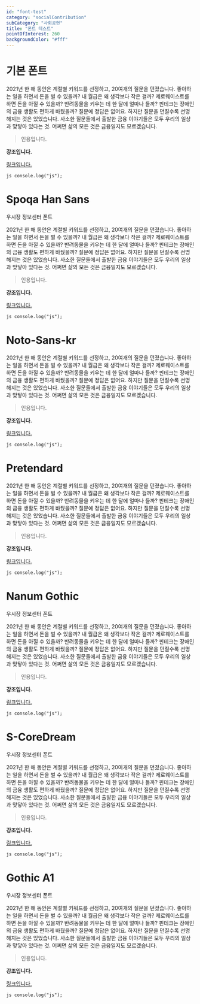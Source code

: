 ```yaml
---
id: "font-test"
category: "socialContribution"
subCategory: "사회공헌"
title: "폰트 테스트"
pointOfInterest: 260
backgroundColor: "#fff"
---
```


<div   className={'mt-24  '}>

# 기본 폰트

2021년 한 해 동안은 계절별 키워드를 선정하고, 20여개의 질문을 던졌습니다. 좋아하는
일을 하면서 돈을 벌 수 있을까? 내 월급은 왜 생각보다 작은 걸까? 제로웨이스트를 하면
돈을 아낄 수 있을까? 반려동물을 키우는 데 한 달에 얼마나 들까? 핀테크는 장애인의
금융 생활도 편하게 바꿨을까? 질문에 정답은 없어요. 하지만 질문을 던질수록 선명해지는
것은 있었습니다. 사소한 질문들에서 출발한 금융 이야기들은 모두 우리의 일상과 맞닿아
있다는 것. 어쩌면 삶의 모든 것은 금융일지도 모르겠습니다.

> 인용입니다.

**강조입니다.**

[링크입니다.](http://antller.com)

`js console.log("js"); `

</div>

<div className={'mt-24 font-spoqa'}>

# Spoqa Han Sans

우시장 정보센터 폰트

2021년 한 해 동안은 계절별 키워드를 선정하고, 20여개의 질문을 던졌습니다. 좋아하는
일을 하면서 돈을 벌 수 있을까? 내 월급은 왜 생각보다 작은 걸까? 제로웨이스트를 하면
돈을 아낄 수 있을까? 반려동물을 키우는 데 한 달에 얼마나 들까? 핀테크는 장애인의
금융 생활도 편하게 바꿨을까? 질문에 정답은 없어요. 하지만 질문을 던질수록 선명해지는
것은 있었습니다. 사소한 질문들에서 출발한 금융 이야기들은 모두 우리의 일상과 맞닿아
있다는 것. 어쩌면 삶의 모든 것은 금융일지도 모르겠습니다.

> 인용입니다.

**강조입니다.**

[링크입니다.](http://antller.com)

`js console.log("js"); `

</div>

<div className={'mt-24  font-noto'}>

# Noto-Sans-kr

2021년 한 해 동안은 계절별 키워드를 선정하고, 20여개의 질문을 던졌습니다. 좋아하는
일을 하면서 돈을 벌 수 있을까? 내 월급은 왜 생각보다 작은 걸까? 제로웨이스트를 하면
돈을 아낄 수 있을까? 반려동물을 키우는 데 한 달에 얼마나 들까? 핀테크는 장애인의
금융 생활도 편하게 바꿨을까? 질문에 정답은 없어요. 하지만 질문을 던질수록 선명해지는
것은 있었습니다. 사소한 질문들에서 출발한 금융 이야기들은 모두 우리의 일상과 맞닿아
있다는 것. 어쩌면 삶의 모든 것은 금융일지도 모르겠습니다.

> 인용입니다.

**강조입니다.**

[링크입니다.](http://antller.com)

`js console.log("js"); `

</div>

<div className={'mt-24 font-pretendard'}>

# Pretendard

2021년 한 해 동안은 계절별 키워드를 선정하고, 20여개의 질문을 던졌습니다. 좋아하는
일을 하면서 돈을 벌 수 있을까? 내 월급은 왜 생각보다 작은 걸까? 제로웨이스트를 하면
돈을 아낄 수 있을까? 반려동물을 키우는 데 한 달에 얼마나 들까? 핀테크는 장애인의
금융 생활도 편하게 바꿨을까? 질문에 정답은 없어요. 하지만 질문을 던질수록 선명해지는
것은 있었습니다. 사소한 질문들에서 출발한 금융 이야기들은 모두 우리의 일상과 맞닿아
있다는 것. 어쩌면 삶의 모든 것은 금융일지도 모르겠습니다.

> 인용입니다.

**강조입니다.**

[링크입니다.](http://antller.com)

`js console.log("js"); `

</div>

<div className={'mt-24 font-nanum'}>

# Nanum Gothic

우시장 정보센터 폰트

2021년 한 해 동안은 계절별 키워드를 선정하고, 20여개의 질문을 던졌습니다. 좋아하는
일을 하면서 돈을 벌 수 있을까? 내 월급은 왜 생각보다 작은 걸까? 제로웨이스트를 하면
돈을 아낄 수 있을까? 반려동물을 키우는 데 한 달에 얼마나 들까? 핀테크는 장애인의
금융 생활도 편하게 바꿨을까? 질문에 정답은 없어요. 하지만 질문을 던질수록 선명해지는
것은 있었습니다. 사소한 질문들에서 출발한 금융 이야기들은 모두 우리의 일상과 맞닿아
있다는 것. 어쩌면 삶의 모든 것은 금융일지도 모르겠습니다.

> 인용입니다.

**강조입니다.**

[링크입니다.](http://antller.com)

`js console.log("js"); `

</div>

<div className={'mt-24 font-score'}>

# S-CoreDream

우시장 정보센터 폰트

2021년 한 해 동안은 계절별 키워드를 선정하고, 20여개의 질문을 던졌습니다. 좋아하는
일을 하면서 돈을 벌 수 있을까? 내 월급은 왜 생각보다 작은 걸까? 제로웨이스트를 하면
돈을 아낄 수 있을까? 반려동물을 키우는 데 한 달에 얼마나 들까? 핀테크는 장애인의
금융 생활도 편하게 바꿨을까? 질문에 정답은 없어요. 하지만 질문을 던질수록 선명해지는
것은 있었습니다. 사소한 질문들에서 출발한 금융 이야기들은 모두 우리의 일상과 맞닿아
있다는 것. 어쩌면 삶의 모든 것은 금융일지도 모르겠습니다.

> 인용입니다.

**강조입니다.**

[링크입니다.](http://antller.com)

`js console.log("js"); `

</div>

<div className={'mt-24 font-gothicA1'}>

# Gothic A1

우시장 정보센터 폰트

2021년 한 해 동안은 계절별 키워드를 선정하고, 20여개의 질문을 던졌습니다. 좋아하는
일을 하면서 돈을 벌 수 있을까? 내 월급은 왜 생각보다 작은 걸까? 제로웨이스트를 하면
돈을 아낄 수 있을까? 반려동물을 키우는 데 한 달에 얼마나 들까? 핀테크는 장애인의
금융 생활도 편하게 바꿨을까? 질문에 정답은 없어요. 하지만 질문을 던질수록 선명해지는
것은 있었습니다. 사소한 질문들에서 출발한 금융 이야기들은 모두 우리의 일상과 맞닿아
있다는 것. 어쩌면 삶의 모든 것은 금융일지도 모르겠습니다.

> 인용입니다.

**강조입니다.**

[링크입니다.](http://antller.com)

`js console.log("js"); `

</div>
